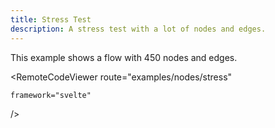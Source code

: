 ```yaml
---
title: Stress Test
description: A stress test with a lot of nodes and edges.
---
```



<ExampleLayout>
This example shows a flow with 450 nodes and edges.

  <RemoteCodeViewer
    route="examples/nodes/stress"
    
    framework="svelte"
  />
</ExampleLayout>
